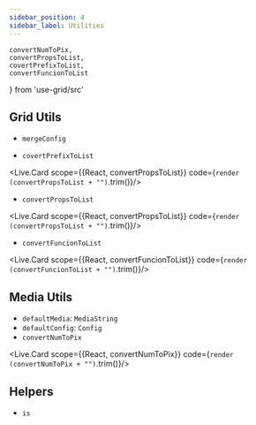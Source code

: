 ---
sidebar_position: 4
sidebar_label: Utilities
---

    convertNumToPix,
    convertPropsToList,
    covertPrefixToList,
    convertFuncionToList
} from 'use-grid/src'

## Grid Utils

- `mergeConfig`


- `covertPrefixToList`

<Live.Card scope={{React, convertPropsToList}} code={`
render (convertPropsToList + "")
`.trim()}/>


- `convertPropsToList`


<Live.Card scope={{React, convertPropsToList}} code={`
render (convertPropsToList + "")
`.trim()}/>


- `convertFuncionToList`


<Live.Card scope={{React, convertFuncionToList}} code={`
render (convertFuncionToList + "")
`.trim()}/>

## Media Utils

- `defaultMedia`: `MediaString`
- `defaultConfig`: `Config`
- `convertNumToPix`

<Live.Card scope={{React, convertNumToPix}} code={`
render (convertNumToPix + "")
`.trim()}/>


## Helpers

- `is`
